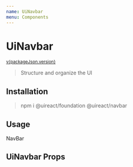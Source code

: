 ```yaml
---
name: UiNavbar
menu: Components
---
```





# UiNavbar

<sup><a href="https://github.com/inavac182/ui-react/blob/main/grid/card/" target="_blank">v{packageJson.version}</a></sup>

> Structure and organize the UI

## Installation

> npm i @uireact/foundation @uireact/navbar

## Usage

<Playground>
    <UiNavbar>
        <p>NavBar</p>
    </UiNavbar>
</Playground>

## UiNavbar Props
<Props of={UiNavbar} />
